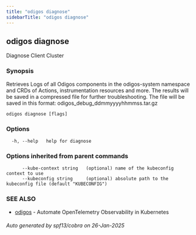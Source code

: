 ```yaml
---
title: "odigos diagnose"
sidebarTitle: "odigos diagnose"
---
```

## odigos diagnose

Diagnose Client Cluster

### Synopsis

Retrieves Logs of all Odigos components in the odigos-system namespace and CRDs of Actions, instrumentation resources and more. 
The results will be saved in a compressed file for further troubleshooting.
The file will be saved in this format: odigos_debug_ddmmyyyyhhmmss.tar.gz

```
odigos diagnose [flags]
```

### Options

```
  -h, --help   help for diagnose
```

### Options inherited from parent commands

```
      --kube-context string   (optional) name of the kubeconfig context to use
      --kubeconfig string     (optional) absolute path to the kubeconfig file (default "KUBECONFIG")
```

### SEE ALSO

* [odigos](/cli/odigos)	 - Automate OpenTelemetry Observability in Kubernetes

###### Auto generated by spf13/cobra on 26-Jan-2025
